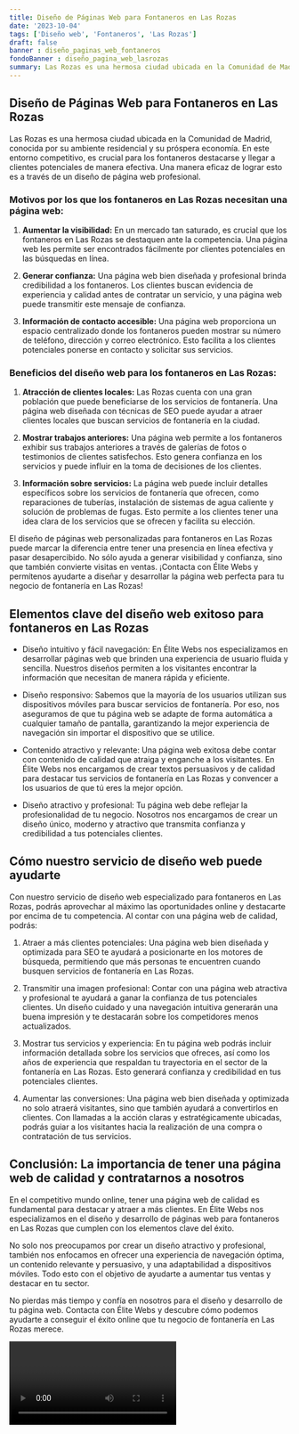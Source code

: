 ```yaml
---
title: Diseño de Páginas Web para Fontaneros en Las Rozas
date: '2023-10-04'
tags: ['Diseño web', 'Fontaneros', 'Las Rozas']
draft: false
banner : diseño_paginas_web_fontaneros
fondoBanner : diseño_pagina_web_lasrozas
summary: Las Rozas es una hermosa ciudad ubicada en la Comunidad de Madrid, conocida por su ambiente residencial y su próspera economía. En este entorno competitivo, es crucial para los fontaneros destacarse y llegar a clientes potenciales de manera efectiva. Una manera eficaz de lograr esto es a través de un diseño de página web profesional.
---
```


## Diseño de Páginas Web para Fontaneros en Las Rozas

Las Rozas es una hermosa ciudad ubicada en la Comunidad de Madrid, conocida por su ambiente residencial y su próspera economía. En este entorno competitivo, es crucial para los fontaneros destacarse y llegar a clientes potenciales de manera efectiva. Una manera eficaz de lograr esto es a través de un diseño de página web profesional.

### Motivos por los que los fontaneros en Las Rozas necesitan una página web:

1. **Aumentar la visibilidad:** En un mercado tan saturado, es crucial que los fontaneros en Las Rozas se destaquen ante la competencia. Una página web les permite ser encontrados fácilmente por clientes potenciales en las búsquedas en línea.

2. **Generar confianza:** Una página web bien diseñada y profesional brinda credibilidad a los fontaneros. Los clientes buscan evidencia de experiencia y calidad antes de contratar un servicio, y una página web puede transmitir este mensaje de confianza.

3. **Información de contacto accesible:** Una página web proporciona un espacio centralizado donde los fontaneros pueden mostrar su número de teléfono, dirección y correo electrónico. Esto facilita a los clientes potenciales ponerse en contacto y solicitar sus servicios.

### Beneficios del diseño web para los fontaneros en Las Rozas:

1. **Atracción de clientes locales:** Las Rozas cuenta con una gran población que puede beneficiarse de los servicios de fontanería. Una página web diseñada con técnicas de SEO puede ayudar a atraer clientes locales que buscan servicios de fontanería en la ciudad.

2. **Mostrar trabajos anteriores:** Una página web permite a los fontaneros exhibir sus trabajos anteriores a través de galerías de fotos o testimonios de clientes satisfechos. Esto genera confianza en los servicios y puede influir en la toma de decisiones de los clientes.

3. **Información sobre servicios:** La página web puede incluir detalles específicos sobre los servicios de fontanería que ofrecen, como reparaciones de tuberías, instalación de sistemas de agua caliente y solución de problemas de fugas. Esto permite a los clientes tener una idea clara de los servicios que se ofrecen y facilita su elección.

El diseño de páginas web personalizadas para fontaneros en Las Rozas puede marcar la diferencia entre tener una presencia en línea efectiva y pasar desapercibido. No sólo ayuda a generar visibilidad y confianza, sino que también convierte visitas en ventas. ¡Contacta con Élite Webs y permítenos ayudarte a diseñar y desarrollar la página web perfecta para tu negocio de fontanería en Las Rozas!

<GifSeo />

<Cta />

## Elementos clave del diseño web exitoso para fontaneros en Las Rozas

- Diseño intuitivo y fácil navegación: En Élite Webs nos especializamos en desarrollar páginas web que brinden una experiencia de usuario fluida y sencilla. Nuestros diseños permiten a los visitantes encontrar la información que necesitan de manera rápida y eficiente.

- Diseño responsivo: Sabemos que la mayoría de los usuarios utilizan sus dispositivos móviles para buscar servicios de fontanería. Por eso, nos aseguramos de que tu página web se adapte de forma automática a cualquier tamaño de pantalla, garantizando la mejor experiencia de navegación sin importar el dispositivo que se utilice.

- Contenido atractivo y relevante: Una página web exitosa debe contar con contenido de calidad que atraiga y enganche a los visitantes. En Élite Webs nos encargamos de crear textos persuasivos y de calidad para destacar tus servicios de fontanería en Las Rozas y convencer a los usuarios de que tú eres la mejor opción.

- Diseño atractivo y profesional: Tu página web debe reflejar la profesionalidad de tu negocio. Nosotros nos encargamos de crear un diseño único, moderno y atractivo que transmita confianza y credibilidad a tus potenciales clientes.

## Cómo nuestro servicio de diseño web puede ayudarte

Con nuestro servicio de diseño web especializado para fontaneros en Las Rozas, podrás aprovechar al máximo las oportunidades online y destacarte por encima de tu competencia. Al contar con una página web de calidad, podrás:

1. Atraer a más clientes potenciales: Una página web bien diseñada y optimizada para SEO te ayudará a posicionarte en los motores de búsqueda, permitiendo que más personas te encuentren cuando busquen servicios de fontanería en Las Rozas.

2. Transmitir una imagen profesional: Contar con una página web atractiva y profesional te ayudará a ganar la confianza de tus potenciales clientes. Un diseño cuidado y una navegación intuitiva generarán una buena impresión y te destacarán sobre los competidores menos actualizados.

3. Mostrar tus servicios y experiencia: En tu página web podrás incluir información detallada sobre los servicios que ofreces, así como los años de experiencia que respaldan tu trayectoria en el sector de la fontanería en Las Rozas. Esto generará confianza y credibilidad en tus potenciales clientes.

4. Aumentar las conversiones: Una página web bien diseñada y optimizada no solo atraerá visitantes, sino que también ayudará a convertirlos en clientes. Con llamadas a la acción claras y estratégicamente ubicadas, podrás guiar a los visitantes hacia la realización de una compra o contratación de tus servicios.

## Conclusión: La importancia de tener una página web de calidad y contratarnos a nosotros

En el competitivo mundo online, tener una página web de calidad es fundamental para destacar y atraer a más clientes. En Élite Webs nos especializamos en el diseño y desarrollo de páginas web para fontaneros en Las Rozas que cumplen con los elementos clave del éxito. 

No solo nos preocupamos por crear un diseño atractivo y profesional, también nos enfocamos en ofrecer una experiencia de navegación óptima, un contenido relevante y persuasivo, y una adaptabilidad a dispositivos móviles. Todo esto con el objetivo de ayudarte a aumentar tus ventas y destacar en tu sector.

No pierdas más tiempo y confía en nosotros para el diseño y desarrollo de tu página web. Contacta con Élite Webs y descubre cómo podemos ayudarte a conseguir el éxito online que tu negocio de fontanería en Las Rozas merece.

<Video />

<CtaBot job='Fontaneros' city='Las Rozas'/>

<Gmaps query='Las Rozas+españa+maps' />